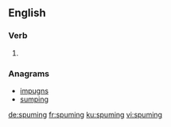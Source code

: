 ==English==

===Verb===
{{head|en|present participle}}

# {{present participle of|spume|lang=en|nocat=1}}

===Anagrams===
* [[impugns#English|impugns]]
* [[sumping#English|sumping]]

[[de:spuming]]
[[fr:spuming]]
[[ku:spuming]]
[[vi:spuming]]
